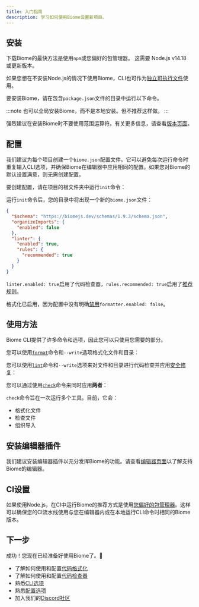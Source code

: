```yaml
---
title: 入门指南
description: 学习如何使用Biome设置新项目。
---
```



## 安装

下载Biome的最快方法是使用`npm`或您偏好的包管理器。
这需要 Node.js v14.18 或更新版本。

如果您想在不安装Node.js的情况下使用Biome，CLI也可作为[独立可执行文件](/guides/manual-installation)使用。

要安装Biome，请在包含`package.json`文件的目录中运行以下命令。

<PackageManagerCommand
  npm="install --save-dev --save-exact @biomejs/biome"
  pnpm="add --save-dev --save-exact @biomejs/biome"
  yarn="add --dev --exact @biomejs/biome"
  bun="add --dev --exact @biomejs/biome"
/>

:::note
也可以全局安装Biome，而不是本地安装。但不推荐这样做。
:::

强烈建议在安装Biome时不要使用范围运算符。有关更多信息，请查看[版本页面](/internals/versioning/)。

## 配置

我们建议为每个项目创建一个`biome.json`配置文件。它可以避免每次运行命令时重复输入CLI选项，并确保Biome在编辑器中应用相同的配置。如果您对Biome的默认设置满意，则无需创建配置。

要创建配置，请在项目的根文件夹中运行`init`命令：

<PackageManagerBiomeCommand command="init"/>

运行`init`命令后，您的目录中将出现一个新的`biome.json`文件：

```json title="biome.json"
{
  "$schema": "https://biomejs.dev/schemas/1.9.3/schema.json",
  "organizeImports": {
    "enabled": false
  },
  "linter": {
    "enabled": true,
    "rules": {
      "recommended": true
    }
  }
}
```

`linter.enabled: true`启用了代码检查器，`rules.recommended: true`启用了[推荐规则](/linter/rules/)。

格式化已启用，因为配置中没有明确[禁用](/reference/configuration/#formatterenabled)`formatter.enabled: false`。

## 使用方法

Biome CLI提供了许多命令和选项，因此您可以只使用您需要的部分。

您可以使用[`format`](/reference/cli#biome-format)命令和`--write`选项格式化文件和目录：

<PackageManagerBiomeCommand command="format --write <files>"/>

您可以使用[`lint`](/reference/cli#biome-lint)命令和`--write`选项来对文件和目录进行代码检查并应用[安全修复](/linter#safe-fixes)：

<PackageManagerBiomeCommand command="lint --write <files>"/>

您可以通过使用[`check`](/reference/cli#biome-check)命令来同时应用**两者**：

<PackageManagerBiomeCommand command="check --write <files>"/>

`check`命令旨在一次运行多个工具。目前，它会：

- 格式化文件
- 检查文件
- 组织导入

## 安装编辑器插件

我们建议安装编辑器插件以充分发挥Biome的功能。请查看[编辑器页面](/guides/integrate-in-editor)以了解支持Biome的编辑器。

## CI设置

如果使用Node.js，在CI中运行Biome的推荐方式是使用[您偏好的包管理器](/guides/getting-started#installation)。这样可以确保您的CI流水线使用与您在编辑器内或在本地运行CLI命令时相同的Biome版本。

## 下一步

成功！您现在已经准备好使用Biome了。🥳

- 了解如何使用和配置[代码格式化](/formatter)
- 了解如何使用和配置[代码检查器](/linter)
- 熟悉[CLI选项](/reference/cli)
- 熟悉[配置选项](/reference/configuration)
- 加入我们的[Discord社区](https://biomejs.dev/chat)
